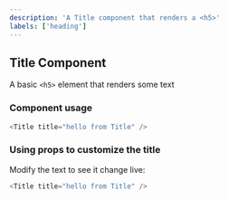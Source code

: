 ```yaml
---
description: 'A Title component that renders a <h5>'
labels: ['heading']
---
```



## Title Component

A basic `<h5>` element that renders some text

### Component usage

```js
<Title title="hello from Title" />
```

### Using props to customize the title

Modify the text to see it change live:

```js live
<Title title="hello from Title" />
```
